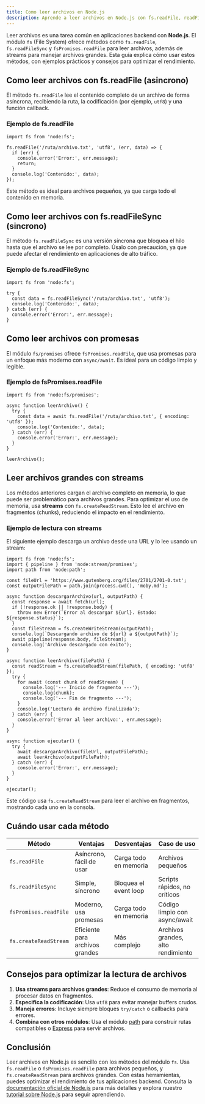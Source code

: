 ```yaml
---
title: Como leer archivos en Node.js
description: Aprende a leer archivos en Node.js con fs.readFile, readFileSync y streams para optimizar memoria
---
```


Leer archivos es una tarea común en aplicaciones backend con **Node.js**. El módulo `fs` (File System) ofrece métodos como `fs.readFile`, `fs.readFileSync` y `fsPromises.readFile` para leer archivos, además de streams para manejar archivos grandes. Esta guía explica cómo usar estos métodos, con ejemplos prácticos y consejos para optimizar el rendimiento.

## Como leer archivos con fs.readFile (asincrono)

El método `fs.readFile` lee el contenido completo de un archivo de forma asíncrona, recibiendo la ruta, la codificación (por ejemplo, `utf8`) y una función callback.

### Ejemplo de fs.readFile

```go:js
import fs from 'node:fs';

fs.readFile('/ruta/archivo.txt', 'utf8', (err, data) => {
  if (err) {
    console.error('Error:', err.message);
    return;
  }
  console.log('Contenido:', data);
});
```

Este método es ideal para archivos pequeños, ya que carga todo el contenido en memoria.

## Como leer archivos con fs.readFileSync (sincrono)

El método `fs.readFileSync` es una versión síncrona que bloquea el hilo hasta que el archivo se lee por completo. Úsalo con precaución, ya que puede afectar el rendimiento en aplicaciones de alto tráfico.

### Ejemplo de fs.readFileSync

```go:js
import fs from 'node:fs';

try {
  const data = fs.readFileSync('/ruta/archivo.txt', 'utf8');
  console.log('Contenido:', data);
} catch (err) {
  console.error('Error:', err.message);
}
```

## Como leer archivos con promesas

El módulo `fs/promises` ofrece `fsPromises.readFile`, que usa promesas para un enfoque más moderno con `async/await`. Es ideal para un código limpio y legible.

### Ejemplo de fsPromises.readFile

```go:js
import fs from 'node:fs/promises';

async function leerArchivo() {
  try {
    const data = await fs.readFile('/ruta/archivo.txt', { encoding: 'utf8' });
    console.log('Contenido:', data);
  } catch (err) {
    console.error('Error:', err.message);
  }
}

leerArchivo();
```

## Leer archivos grandes con streams

Los métodos anteriores cargan el archivo completo en memoria, lo que puede ser problemático para archivos grandes. Para optimizar el uso de memoria, usa **streams** con `fs.createReadStream`. Esto lee el archivo en fragmentos (chunks), reduciendo el impacto en el rendimiento.

### Ejemplo de lectura con streams

El siguiente ejemplo descarga un archivo desde una URL y lo lee usando un stream:

```go:js
import fs from 'node:fs';
import { pipeline } from 'node:stream/promises';
import path from 'node:path';

const fileUrl = 'https://www.gutenberg.org/files/2701/2701-0.txt';
const outputFilePath = path.join(process.cwd(), 'moby.md');

async function descargarArchivo(url, outputPath) {
  const response = await fetch(url);
  if (!response.ok || !response.body) {
    throw new Error(`Error al descargar ${url}. Estado: ${response.status}`);
  }
  const fileStream = fs.createWriteStream(outputPath);
  console.log(`Descargando archivo de ${url} a ${outputPath}`);
  await pipeline(response.body, fileStream);
  console.log('Archivo descargado con éxito');
}

async function leerArchivo(filePath) {
  const readStream = fs.createReadStream(filePath, { encoding: 'utf8' });
  try {
    for await (const chunk of readStream) {
      console.log('--- Inicio de fragmento ---');
      console.log(chunk);
      console.log('--- Fin de fragmento ---');
    }
    console.log('Lectura de archivo finalizada');
  } catch (err) {
    console.error('Error al leer archivo:', err.message);
  }
}

async function ejecutar() {
  try {
    await descargarArchivo(fileUrl, outputFilePath);
    await leerArchivo(outputFilePath);
  } catch (err) {
    console.error('Error:', err.message);
  }
}

ejecutar();
```

Este código usa `fs.createReadStream` para leer el archivo en fragmentos, mostrando cada uno en la consola.

## Cuándo usar cada método

| Método | Ventajas | Desventajas | Caso de uso |
|--------|----------|-------------|-------------|
| `fs.readFile` | Asíncrono, fácil de usar | Carga todo en memoria | Archivos pequeños |
| `fs.readFileSync` | Simple, síncrono | Bloquea el event loop | Scripts rápidos, no críticos |
| `fsPromises.readFile` | Moderno, usa promesas | Carga todo en memoria | Código limpio con async/await |
| `fs.createReadStream` | Eficiente para archivos grandes | Más complejo | Archivos grandes, alto rendimiento |

## Consejos para optimizar la lectura de archivos

1. **Usa streams para archivos grandes**: Reduce el consumo de memoria al procesar datos en fragmentos.
2. **Especifica la codificación**: Usa `utf8` para evitar manejar buffers crudos.
3. **Maneja errores**: Incluye siempre bloques `try/catch` o callbacks para errores.
4. **Combina con otros módulos**: Usa el módulo [path](https://nodejs.org/api/path.html) para construir rutas compatibles o [Express](https://expressjs.com/es/) para servir archivos.

## Conclusión

Leer archivos en Node.js es sencillo con los métodos del módulo `fs`. Usa `fs.readFile` o `fsPromises.readFile` para archivos pequeños, y `fs.createReadStream` para archivos grandes. Con estas herramientas, puedes optimizar el rendimiento de tus aplicaciones backend. Consulta la [documentación oficial de Node.js](https://nodejs.org/api/fs.html#fsreadfilepath-options-callback) para más detalles y explora nuestro [tutorial sobre Node.js](http://localhost/ruta-nodejs) para seguir aprendiendo.